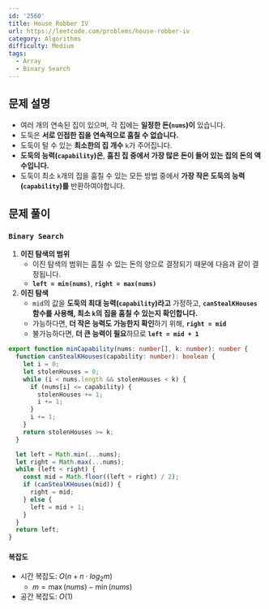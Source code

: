 ```yaml
---
id: '2560'
title: House Robber IV
url: https://leetcode.com/problems/house-robber-iv
category: Algorithms
difficulty: Medium
tags:
  - Array
  - Binary Search
---
```


## 문제 설명

- 여러 개의 연속된 집이 있으며, 각 집에는 **일정한 돈(`nums`)이** 있습니다.
- 도둑은 **서로 인접한 집을 연속적으로 훔칠 수 없습니다.**
- 도둑이 털 수 있는 **최소한의 집 개수** `k`가 주어집니다.
- **도둑의 능력(`capability`)은**, **훔친 집 중에서 가장 많은 돈이 들어 있는 집의 돈의 액수입니다.**
- 도둑이 최소 `k`개의 집을 훔칠 수 있는 모든 방법 중에서 **가장 작은 도둑의 능력(`capability`)를** 반환하여야합니다.

## 문제 풀이

### `Binary Search`

1. **이진 탐색의 범위**
   - 이진 탐색의 범위는 훔칠 수 있는 돈의 양으로 결정되기 때문에 다음과 같이 결정됩니다.
   - **`left = min(nums)`**, **`right = max(nums)`**
2. **이진 탐색**
   - `mid`의 값을 **도둑의 최대 능력(`capability`)라고** 가정하고, **`canStealKHouses` 함수를 사용해, 최소 `k`의 집을 훔칠 수 있는지 확인합니다.**
   - 가능하다면, **더 작은 능력도 가능한지 확인**하기 위해, **`right = mid`**
   - 불가능하다면, **더 큰 능력이 필요**하므로 **`left = mid + 1`**

```typescript showLineNumbers
export function minCapability(nums: number[], k: number): number {
  function canStealKHouses(capability: number): boolean {
    let i = 0;
    let stolenHouses = 0;
    while (i < nums.length && stolenHouses < k) {
      if (nums[i] <= capability) {
        stolenHouses += 1;
        i += 1;
      }
      i += 1;
    }
    return stolenHouses >= k;
  }

  let left = Math.min(...nums);
  let right = Math.max(...nums);
  while (left < right) {
    const mid = Math.floor((left + right) / 2);
    if (canStealKHouses(mid)) {
      right = mid;
    } else {
      left = mid + 1;
    }
  }
  return left;
}
```

#### 복잡도

- 시간 복잡도: $O(n + n \cdot log_2 m)$
  - $m = \max(nums) - \min(nums)$
- 공간 복잡도: $O(1)$
